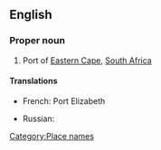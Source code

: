 ==English==

===Proper noun===
{{wikipedia}}
{{en-proper noun}}

# Port of [[Eastern Cape]], [[South Africa]]

====Translations====
{{trans-top}}
* French: Port Elizabeth
{{trans-mid}}
* Russian: {{t|ru|Порт-Элизабет|m|tr=Port-Elízabet}}
{{trans-bottom}}

[[Category:Place names]]